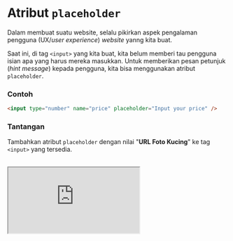# Atribut `placeholder`

Dalam membuat suatu website, selalu pikirkan aspek pengalaman pengguna (UX/_user experience_) _website_ yanng kita buat.

Saat ini, di tag `<input>` yang kita buat, kita belum memberi tau pengguna isian apa yang harus mereka masukkan. Untuk memberikan pesan petunjuk (_hint message_) kepada pengguna, kita bisa menggunakan atribut `placeholder`.

### Contoh

```html
<input type="number" name="price" placeholder="Input your price" />
```

### Tantangan

Tambahkan atribut `placeholder` dengan nilai "**URL Foto Kucing**" ke tag `<input>` yang tersedia.

<br />

<iframe
  src="https://stackblitz.com/fork/ngodingorg-a25?ctl=1&embed=1&file=index.html&hideExplorer=1"
  style={{ width: "100%", height: "564px" }}
/>

### Solusi

[Buka Solusi](https://stackblitz.com/fork/ngodingorg-a25-solution?embed=1&file=index.html)
